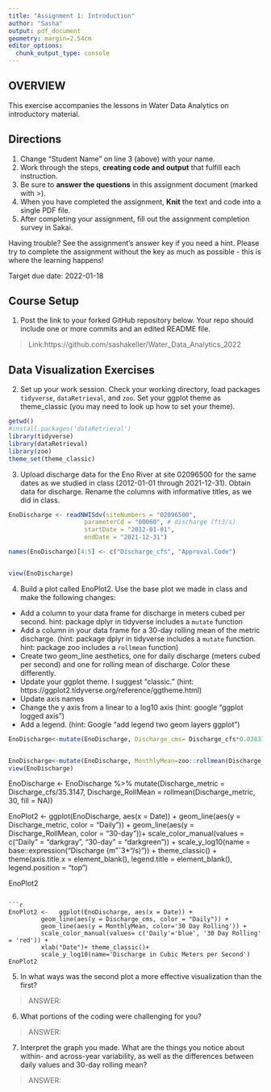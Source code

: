 ```yaml
---
title: "Assignment 1: Introduction"
author: "Sasha"
output: pdf_document
geometry: margin=2.54cm
editor_options: 
  chunk_output_type: console
---
```


## OVERVIEW

This exercise accompanies the lessons in Water Data Analytics on introductory material. 

## Directions
1. Change "Student Name" on line 3 (above) with your name.
3. Work through the steps, **creating code and output** that fulfill each instruction.
4. Be sure to **answer the questions** in this assignment document (marked with >).
6. When you have completed the assignment, **Knit** the text and code into a single PDF file.
8. After completing your assignment, fill out the assignment completion survey in Sakai. 

Having trouble? See the assignment's answer key if you need a hint. Please try to complete the assignment without the key as much as possible - this is where the learning happens!

Target due date: 2022-01-18

## Course Setup

1. Post the link to your forked GitHub repository below. Your repo should include one or more commits and an edited README file.  

>  Link:https://github.com/sashakeller/Water_Data_Analytics_2022

## Data Visualization Exercises

2. Set up your work session. Check your working directory, load packages `tidyverse`,  `dataRetrieval`, and `zoo`. Set your ggplot theme as theme_classic (you may need to look up how to set your theme).

```r
getwd()
#install.packages('dataRetrieval')
library(tidyverse)
library(dataRetrieval)
library(zoo)
theme_set(theme_classic)
```

3. Upload discharge data for the Eno River at site 02096500 for the same dates as we studied in class (2012-01-01 through 2021-12-31). Obtain data for discharge. Rename the columns with informative titles, as we did in class. 

```r
EnoDischarge <- readNWISdv(siteNumbers = "02096500",
                     parameterCd = "00060", # discharge (ft3/s)
                     startDate = "2012-01-01",
                     endDate = "2021-12-31")

names(EnoDischarge)[4:5] <- c("Discharge_cfs", "Approval.Code")


view(EnoDischarge)
```


4. Build a plot called EnoPlot2. Use the base plot we made in class and make the following changes: 

* Add a column to your data frame for discharge in meters cubed per second. hint: package dplyr in tidyverse includes a `mutate` function
* Add a column in your data frame for a 30-day rolling mean of the metric discharge. (hint: package dplyr in tidyverse includes a `mutate` function. hint: package zoo includes a `rollmean` function)
* Create two geom_line aesthetics, one for daily discharge (meters cubed per second) and one for rolling mean of discharge. Color these differently.
* Update your ggplot theme. I suggest "classic." (hint: https://ggplot2.tidyverse.org/reference/ggtheme.html)
* Update axis names 
* Change the y axis from a linear to a log10 axis (hint: google "ggplot logged axis")
* Add a legend. (hint: Google "add legend two geom layers ggplot")

```r
EnoDischarge<-mutate(EnoDischarge, Discharge_cms= Discharge_cfs*0.0283168)


EnoDischarge<-mutate(EnoDischarge, MonthlyMean=zoo::rollmean(Discharge_cms,30, fill=NA))
view(EnoDischarge)
```


EnoDischarge <- EnoDischarge %>%
mutate(Discharge_metric = Discharge_cfs/35.3147,
Discharge_RollMean = rollmean(Discharge_metric, 30, fill = NA))

EnoPlot2 <- ggplot(EnoDischarge, aes(x = Date)) +
  geom_line(aes(y = Discharge_metric, color = "Daily")) +
  geom_line(aes(y = Discharge_RollMean, color = "30-day"))+
  scale_color_manual(values = c("Daily" = "darkgray", "30-day" = "darkgreen")) +
  scale_y_log10(name = base::expression("Discharge (m"ˆ3*"/s)")) +
  theme_classic() +
  theme(axis.title.x = element_blank(), legend.title = element_blank(), legend.position = "top")


EnoPlot2
```

```r
EnoPlot2 <-   ggplot(EnoDischarge, aes(x = Date)) +
         geom_line(aes(y = Discharge_cms, color = "Daily")) +
         geom_line(aes(y = MonthlyMean, color='30 Day Rolling')) +
         scale_color_manual(values= c('Daily'='blue', '30 Day Rolling' = 'red')) +
         xlab("Date")+ theme_classic()+
         scale_y_log10(name='Discharge in Cubic Meters per Second')
EnoPlot2
```
5. In what ways was the second plot a more effective visualization than the first? 

> ANSWER: 

6. What portions of the coding were challenging for you?

> ANSWER: 

7. Interpret the graph you made. What are the things you notice about within- and across-year variability, as well as the differences between daily values and 30-day rolling mean?

> ANSWER: 

